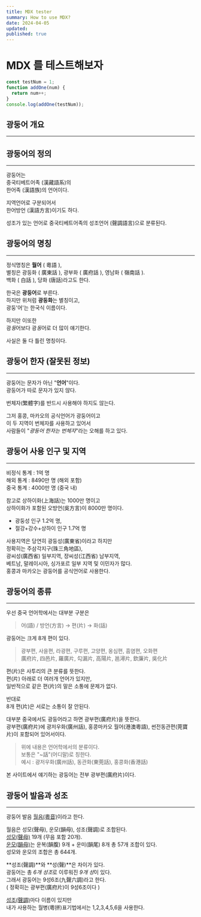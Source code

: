 ```yaml
---
title: MDX tester
summary: How to use MDX?
date: 2024-04-05
updated:
published: true
---
```


# MDX 를 테스트해보자

```js
const testNum = 1;
function addOne(num) {
  return num++;
}
console.log(addOne(testNum));
```

## 광둥어 개요

---

## 광둥어의 정의

---

광둥어는  
중국티베트어족 (漢藏語系)의  
한어족 (漢語族)의 언어이다.

지역언어로 구분되어서  
한어방언 (漢語方言)이기도 하다.

성조가 있는 언어로 중국티베트어족의
성조언어 (聲調語言)으로 분류된다.

## 광둥어의 명칭

---

정식명칭은 **월어** ( 粵語 ),  
별칭은 광둥화 ( 廣東話 ), 광부화 ( 廣府話 ), 영남화 ( 嶺南話 ).  
백화 ( 白話 ), 당화 (唐話)라고도 한다.

한국은 **광둥어**로 부른다.  
하지만 위처럼 **광둥화**는 별칭이고,  
광둥'어'는 한국식 이름이다.

하지만 이또한  
광*둥*어보다 광*동*어로 더 많이 얘기한다.

사실은 둘 다 틀린 명칭이다.

## 광둥어 한자 (잘못된 정보)

---

광둥어는 문자가 아닌 "**언어**"이다.  
광둥어가 따로 문자가 있지 않다.

번체자(繁體字)를 반드시 사용해야 하지도 않는다.

그저 홍콩, 마카오의 공식언어가 광둥어이고  
이 두 지역이 번체자를 사용하고 있어서  
사람들이 "_광둥어 한자는 번체자_"라는 오해를 하고 있다.

## 광둥어 사용 인구 및 지역

---

비정식 통계 : 1억 명  
해외 통계 : 8490만 명 (해외 포함)  
중국 통계 : 4000만 명 (중국 내)

참고로 상하이화(上海話)는 1000만 명이고  
상하이화가 포함된 오방언(吳方言)이 8000만 명이다.

- 광둥성 인구 1.2억 명,
- 절강+강수+상하이 인구 1.7억 명

사용지역은 당연히 광둥성(廣東省)이라고 하지만  
정확히는 주삼각지구(珠三角地區),  
광씨성(廣西省) 일부지역, 쟝씨성(江西省) 남부지역,  
베트남, 말레이시아, 싱가포르 일부 지역 및 이민자가 많다.  
홍콩과 마카오는 광둥어를 공식언어로 사용한다.

## 광둥어의 종류

---

우선 중국 언어학에서는 대부분 구분은

> 어(語) / 방언(方言) → 편(片) → 화(話)

광둥어는 크게 8개 편이 있다.

> 광부편, 사을편, 라광편, 구루편, 고양편, 옹심편, 흠염편, 오화편  
> 廣府片, 四邑片, 羅廣片, 勾漏片, 高陽片, 邕潯片, 欽廉片, 吳化片

편(片)은 사투리의 큰 분류를 뜻한다.  
편(片) 아래로 더 여러개 언어가 있지만,  
일반적으로 같은 편(片)의 말은 소통에 문제가 없다.

반대로  
8개 편(片)은 서로는 소통이 잘 안된다.

대부분 중국에서도 광둥어라고 하면 광부편(廣府片)을 뜻한다.  
광부편(廣府片)에 광저우화(廣州話), 홍콩마카오 월어(港澳粵語), 썬전동관편(莞寶片)이 포함되어 있어서이다.

> 위에 내용은 언어학에서의 분류이다.  
> 보통은 "~話"(어디말)로 칭한다.  
> 예시 : 광저우화(廣州話), 동관화(東莞話), 홍콩화(香港話)

본 사이트에서 얘기하는 광둥어는 전부 광부편(廣府片)이다.

## 광둥어 발음과 성조

---

광둥어 발음 [월음(粵音)](/cantonese/syllable)이라고 한다.

월음은 성모(聲母), 운모(韻母), 성조(聲調)로 조합된다.  
[성모(聲母)](/cantonese/syllable/initial) 19개 (무음 포함 20개).  
[운모(韻母)](/cantonese/syllable/vowel)는 운복(韻腹) 9개 + 운미(韻尾) 8개 총 57개 조합이 있다.  
성모와 운모의 조합은 총 644개.

**성조(聲調)**와 **성(聲)**은 차이가 있다.  
광둥어는 총 *6개 성조*로 이루워진 *9개 성*이 있다.  
그래서 광둥어는 9성6조(九聲六調)라고 한다.  
( 정확히는 광부편(廣府片)이 9성6조이다 )

[성조(聲調)](/cantonese/syllable/tone)마다 이름이 있지만  
내가 사용하는 월병(粵拼)표기법에서는 1,2,3,4,5,6을 사용한다.
